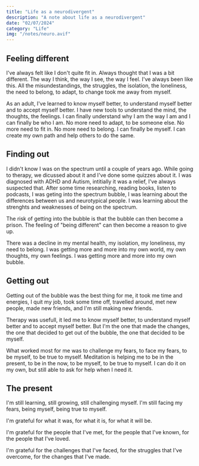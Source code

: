 ```yaml
---
title: "Life as a neurodivergent"
description: "A note about life as a neurodivergent"
date: "02/07/2024"
category: "Life"
img: "/notes/neuro.avif"
---
```


## Feeling different

I've always felt like I don't quite fit in. Always thought that I was a bit different. The way I think, the way I see, the way I feel. I've always been like this.
All the misundestandings, the struggles, the isolation, the loneliness, the need to belong, to adapt, to change took me away from myself.

As an adult, I've learned to know myself better, to understand myself better and to accept myself better. I have new tools to understand the mind, the thoughts, the feelings. I can finally understand why I am the way I am and I can finally be who I am.
No more need to adapt, to be someone else. No more need to fit in. No more need to belong. I can finally be myself. I can create my own path and help others to do the same.

## Finding out

I didn't know I was on the spectrum until a couple of years ago. While going to therapy, we dicussed about it and I've done some quizzes about it. I was diagnosed with ADHD and Autism, intitially it was a relief, I've always suspected that.
After some time researching, reading books, listen to podcasts, I was geting into the spectrum bubble, I was learning about the differences between us and neurotypical people. I was learning about the strenghts and weaknesses of being on the spectrum.

The risk of getting into the bubble is that the bubble can then become a prison. The feeling of "being different" can then become a reason to give up.

There was a decline in my mental health, my isolation, my loneliness, my need to belong. I was getting more and more into my own world, my own thoughts, my own feelings. I was getting more and more into my own bubble.

## Getting out

Getting out of the bubble was the best thing for me, it took me time and energies, I quit my job, took some time off, travelled around, met new people, made new friends, and I'm still making new friends.

Therapy was usefull, it led me to know myself better, to understand myself better and to accept myself better.
But I'm the one that made the changes, the one that decided to get out of the bubble, the one that decided to be myself.

What worked most for me was to challenge my fears, to face my fears, to be myself, to be true to myself. Meditation is helping me to be in the present, to be in the now, to be myself, to be true to myself.
I can do it on my own, but still able to ask for help when I need it.

## The present

I'm still learning, still growing, still challenging myself. I'm still facing my fears, being myself, being true to myself.

I'm grateful for what it was, for what it is, for what it will be.

I'm grateful for the people that I've met, for the people that I've known, for the people that I've loved.

I'm grateful for the challenges that I've faced, for the struggles that I've overcome, for the changes that I've made.
